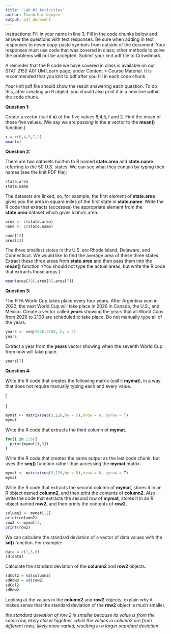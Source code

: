 ```yaml
---
title: 'Lab #1 Activities'
author: Thanh Dat Nguyen
output: pdf_document
---
```


Instructions: Fill in your name in line 3. Fill in the code chunks below and answer the questions with text responses. Be sure when adding in text responses to never copy-paste symbols from outside of the document. Your responses must use code that was covered in class; other methods to solve the problems will not be accepted. Submit your knit pdf file to Crowdmark.

A reminder that the R code we have covered in class is available on our STAT 2150 A01 UM Learn page, under Content > Course Material. It is recommended that you knit to pdf after you fill in each code chunk.

Your knit pdf file should show the result answering each question. To do this, after creating an R object, you should also print it in a new line within the code chunk.

**Question 1:**

Create a vector (call it **x**) of the five values 6,4,5,7 and 2. Find the mean of these five values. (We say we are *passing in* the **x** vector to the **mean()** function.)

```r
x = c(6,4,5,7,2)
mean(x)
```

**Question 2:**

There are two datasets built-in to R named **state.area** and **state.name** referring to the 50 U.S. states. We can see what they contain by typing their names (see the knit PDF file):


```r
state.area
state.name
```

The datasets are linked, so, for example, the first element of **state.area** gives you the area in square miles of the first state in **state.name**. Write the R code that extracts (accesses) the appropriate element from the **state.area** dataset which gives Idaho's area.

```r
area <- c(state.area)
name <- c(state.name)

name[12]
area[12]

```

The three smallest states in the U.S. are Rhode Island, Delaware, and Connecticut. We would like to find the average area of these three states. Extract these three areas from **state.area** and then pass them into the **mean()** function. (You should not type the actual areas, but write the R code that extracts those areas.)

```r
mean(area[39],area[8],area[7])
```

**Question 3:**

The FIFA World Cup takes place every four years. After Argentina won in 2022, the next World Cup will take place in 2026 in Canada, the U.S., and Mexico. Create a vector called **years** showing the years that all World Cups from 2026 to 2100 are scheduled to take place. Do not manually type all of the years.

```r
years <- seq(2026,2100, by = 4)
years
```

Extract a year from the **years** vector showing when the seventh World Cup from now will take place.

```r
years[7]
```

**Question 4:**

Write the R code that creates the following matrix (call it **mymat**), in a way that does not require manually typing each and every value.

\[
\begin{bmatrix}
5 & 10 & 15 & 20 \\
25 & 30 & 35 & 40 \\
45 & 50 & 55 & 60 \\
65 & 70 & 75 & 80 \\
85 & 90 & 95 & 100 \\
105 & 110 & 115 & 120
\end{bmatrix}
\]

```r
mymat <- matrix(seq(5,120,by = 5),nrow = 6, byrow = T)
mymat

```

Write the R code that extracts the third column of **mymat**.

```r
for(i in 1:6){
  print(mymat[i,3])
}

```

Write the R code that creates the same output as the last code chunk, but uses the **seq()** function rather than accessing the **mymat** matrix.

```r
mymat <- matrix(seq(5,120,by = 5),nrow = 6, byrow = T)
mymat

```

Write the R code that extracts the second column of **mymat**, stores it in an R object named **column2**, and then print the contents of **column2**. Also write the code that extracts the second row of **mymat**, stores it in an R object named **row2**, and then prints the contents of **row2**.

```r
column2 <- mymat[,2]
print(column2)
row2 <- mymat[2,]
print(row2)

```

We can calculate the standard deviation of a vector of data values with the **sd()** function. For example:

```r
data = c(1,3,6)
sd(data)
```

Calculate the standard deviation of the **column2** and **row2** objects.

```r
sdCol2 = sd(column2)
sdRow2 = sd(row2)
sdCol2
sdRow2
```

Looking at the values in the **column2** and **row2** objects, explain why it makes sense that the standard deviation of the **row2** object is much smaller.

*the standard deviation of row 2 is smaller because its value is from the same row, likely closer together, while the values in column2 are from different rows, likely more varied, resulting in a larger standard deviation*
